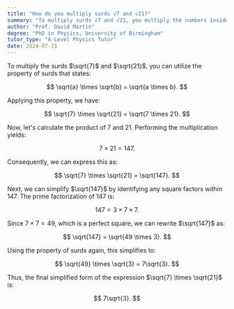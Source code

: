 ```yaml
---
title: "How do you multiply surds √7 and √21?"
summary: "To multiply surds √7 and √21, you multiply the numbers inside the square roots; √7 * √21 = √147."
author: "Prof. David Martin"
degree: "PhD in Physics, University of Birmingham"
tutor_type: "A-Level Physics Tutor"
date: 2024-07-21
---
```


To multiply the surds $\sqrt{7}$ and $\sqrt{21}$, you can utilize the property of surds that states:

$$
\sqrt{a} \times \sqrt{b} = \sqrt{a \times b}.
$$

Applying this property, we have:

$$
\sqrt{7} \times \sqrt{21} = \sqrt{7 \times 21}.
$$

Now, let's calculate the product of $7$ and $21$. Performing the multiplication yields:

$$
7 \times 21 = 147.
$$

Consequently, we can express this as:

$$
\sqrt{7} \times \sqrt{21} = \sqrt{147}.
$$

Next, we can simplify $\sqrt{147}$ by identifying any square factors within $147$. The prime factorization of $147$ is:

$$
147 = 3 \times 7 \times 7.
$$

Since $7 \times 7 = 49$, which is a perfect square, we can rewrite $\sqrt{147}$ as:

$$
\sqrt{147} = \sqrt{49 \times 3}.
$$

Using the property of surds again, this simplifies to:

$$
\sqrt{49} \times \sqrt{3} = 7\sqrt{3}.
$$

Thus, the final simplified form of the expression $\sqrt{7} \times \sqrt{21}$ is:

$$
7\sqrt{3}.
$$
    